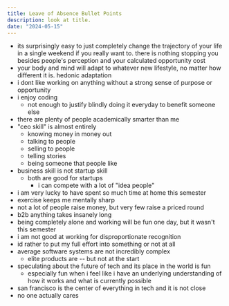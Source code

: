 ```yaml
---
title: Leave of Absence Bullet Points
description: look at title.
date: "2024-05-15"
---
```


- its surprisingly easy to just completely change the trajectory of your life in a single weekend if you really want to. there is nothing stopping you besides people's perception and your calculated opportunity cost
- your body and mind will adapt to whatever new lifestyle, no matter how different it is. hedonic adaptation
- i dont like working on anything without a strong sense of purpose or opportunity
- i enjoy coding
  - not enough to justify blindly doing it everyday to benefit someone else
- there are plenty of people academically smarter than me
- "ceo skill" is almost entirely
  - knowing money in money out
  - talking to people
  - selling to people
  - telling stories
  - being someone that people like
- business skill is not startup skill
  - both are good for startups
    - i can compete with a lot of "idea people"
- i am very lucky to have spent so much time at home this semester
- exercise keeps me mentally sharp
- not a lot of people raise money, but very few raise a priced round
- b2b anything takes insanely long
- being completely alone and working will be fun one day, but it wasn't this semester
- i am not good at working for disproportionate recognition
- id rather to put my full effort into something or not at all
- average software systems are not incredibly complex
  - elite products are -- but not at the start
- speculating about the future of tech and its place in the world is fun
  - especially fun when i feel like i have an underlying understanding of how it works and what is currently possible
- san francisco is the center of everything in tech and it is not close
- no one actually cares
